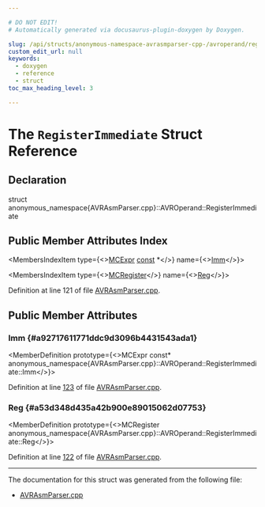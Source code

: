```yaml
---

# DO NOT EDIT!
# Automatically generated via docusaurus-plugin-doxygen by Doxygen.

slug: /api/structs/anonymous-namespace-avrasmparser-cpp-/avroperand/registerimmediate
custom_edit_url: null
keywords:
  - doxygen
  - reference
  - struct
toc_max_heading_level: 3

---
```





# The `RegisterImmediate` Struct Reference

<DoxygenPage pluginConfig={pluginConfig}>



## Declaration

<CodeBlock>struct anonymous_namespace{AVRAsmParser.cpp}::AVROperand::RegisterImmediate</CodeBlock>

## Public Member Attributes Index

<MembersIndex>

<MembersIndexItem
  type={<><a href="/docs/api/classes/llvm/mcexpr">MCExpr</a> <a href="/docs/api/files/lib/lib/target/lib/target/aarch64/aarch64promoteconstant-cpp/#a90f8350fecae261c25be85d38b451bff">const</a>  &#42;</>}
  name={<><a href="#a92717611771ddc9d3096b4431543ada1">Imm</a></>}>
</MembersIndexItem>

<MembersIndexItem
  type={<><a href="/docs/api/classes/llvm/mcregister">MCRegister</a></>}
  name={<><a href="#a53d348d435a42b900e89015062d07753">Reg</a></>}>
</MembersIndexItem>

</MembersIndex>


Definition at line 121 of file <a href="/docs/api/files/lib/lib/target/lib/target/avr/lib/target/avr/asmparser/avrasmparser-cpp">AVRAsmParser.cpp</a>.

<SectionDefinition>

## Public Member Attributes

### Imm {#a92717611771ddc9d3096b4431543ada1}

<MemberDefinition
  prototype={<>MCExpr const&#42; anonymous&#95;namespace&#123;AVRAsmParser.cpp&#125;::AVROperand::RegisterImmediate::Imm</>}>

Definition at line <a href="/docs/api/files/lib/lib/target/lib/target/avr/lib/target/avr/asmparser/avrasmparser-cpp/#l00123">123</a> of file <a href="/docs/api/files/lib/lib/target/lib/target/avr/lib/target/avr/asmparser/avrasmparser-cpp">AVRAsmParser.cpp</a>.
</MemberDefinition>

### Reg {#a53d348d435a42b900e89015062d07753}

<MemberDefinition
  prototype={<>MCRegister anonymous&#95;namespace&#123;AVRAsmParser.cpp&#125;::AVROperand::RegisterImmediate::Reg</>}>

Definition at line <a href="/docs/api/files/lib/lib/target/lib/target/avr/lib/target/avr/asmparser/avrasmparser-cpp/#l00122">122</a> of file <a href="/docs/api/files/lib/lib/target/lib/target/avr/lib/target/avr/asmparser/avrasmparser-cpp">AVRAsmParser.cpp</a>.
</MemberDefinition>

</SectionDefinition>

<hr/>

The documentation for this struct was generated from the following file:

<ul>
<li><a href="/docs/api/files/lib/lib/target/lib/target/avr/lib/target/avr/asmparser/avrasmparser-cpp">AVRAsmParser.cpp</a></li>
</ul>

</DoxygenPage>
